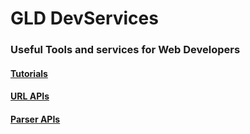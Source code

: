 # GLD DevServices
### Useful Tools and services for Web Developers

#### [Tutorials](#Tutorials)
#### [URL APIs](#URL-BasedAPIendpoints)
#### [Parser APIs](#BodyParserAPIs)